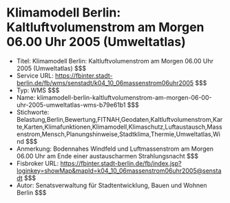 # Klimamodell Berlin: Kaltluftvolumenstrom am Morgen 06.00 Uhr 2005 (Umweltatlas)
- Titel: Klimamodell Berlin: Kaltluftvolumenstrom am Morgen 06.00 Uhr 2005 (Umweltatlas) $$$
- Service URL: https://fbinter.stadt-berlin.de/fb/wms/senstadt/k04_10_06massenstrom06uhr2005 $$$
- Typ: WMS $$$
- Name: klimamodell-berlin-kaltluftvolumenstrom-am-morgen-06-00-uhr-2005-umweltatlas-wms-b79e61b1 $$$
- Stichworte: Belastung,Berlin,Bewertung,FITNAH,Geodaten,Kaltluftvolumenstrom,Karte,Karten,Klimafunktionen,Klimamodell,Klimaschutz,Luftaustausch,Massenstrom,Mensch,Planungshinweise,Stadtklima,Thermie,Umweltatlas,Wind $$$
- Anmerkung: Bodennahes Windfeld und Luftmassenstrom am Morgen 06.00 Uhr am Ende einer austauscharmen Strahlungsnacht $$$
- Fisbroker URL: https://fbinter.stadt-berlin.de/fb/index.jsp?loginkey=showMap&mapId=k04_10_06massenstrom06uhr2005@senstadt $$$
- Autor: Senatsverwaltung für Stadtentwicklung, Bauen und Wohnen Berlin $$$
